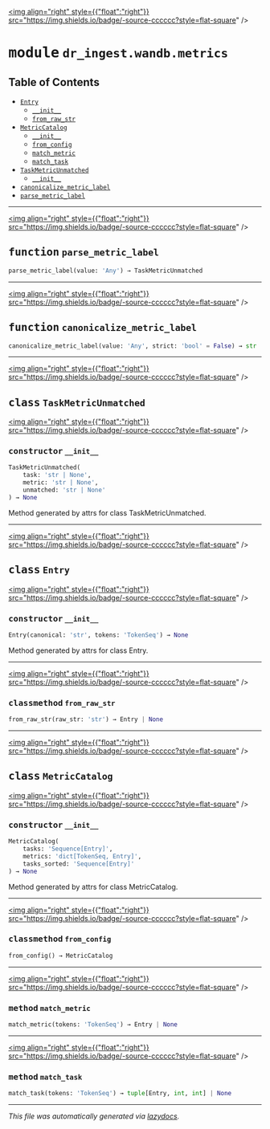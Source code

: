 
<a href="https://github.com/drothermel/dr_ingest/blob/main/dr_ingest/wandb/metrics#L0"><img align="right" style={{"float":"right"}} src="https://img.shields.io/badge/-source-cccccc?style=flat-square" /></a>

# <kbd>module</kbd> `dr_ingest.wandb.metrics`



## Table of Contents
- [`Entry`](./dr_ingest.wandb.metrics#class-entry)
	- [`__init__`](./dr_ingest.wandb.metrics#constructor---init--)
	- [`from_raw_str`](./dr_ingest.wandb.metrics#classmethod-from-raw-str)
- [`MetricCatalog`](./dr_ingest.wandb.metrics#class-metriccatalog)
	- [`__init__`](./dr_ingest.wandb.metrics#constructor---init--)
	- [`from_config`](./dr_ingest.wandb.metrics#classmethod-from-config)
	- [`match_metric`](./dr_ingest.wandb.metrics#method-match-metric)
	- [`match_task`](./dr_ingest.wandb.metrics#method-match-task)
- [`TaskMetricUnmatched`](./dr_ingest.wandb.metrics#class-taskmetricunmatched)
	- [`__init__`](./dr_ingest.wandb.metrics#constructor---init--)
- [`canonicalize_metric_label`](./dr_ingest.wandb.metrics#function-canonicalize-metric-label)
- [`parse_metric_label`](./dr_ingest.wandb.metrics#function-parse-metric-label)



---

<a href="https://github.com/drothermel/dr_ingest/blob/main/dr_ingest/wandb/metrics/parse_metric_label#L94"><img align="right" style={{"float":"right"}} src="https://img.shields.io/badge/-source-cccccc?style=flat-square" /></a>

## <kbd>function</kbd> `parse_metric_label`

```python
parse_metric_label(value: 'Any') → TaskMetricUnmatched
```





---

<a href="https://github.com/drothermel/dr_ingest/blob/main/dr_ingest/wandb/metrics/canonicalize_metric_label#L116"><img align="right" style={{"float":"right"}} src="https://img.shields.io/badge/-source-cccccc?style=flat-square" /></a>

## <kbd>function</kbd> `canonicalize_metric_label`

```python
canonicalize_metric_label(value: 'Any', strict: 'bool' = False) → str
```





---

<a href="https://github.com/drothermel/dr_ingest/blob/main/dr_ingest/wandb/metrics/TaskMetricUnmatched#L15"><img align="right" style={{"float":"right"}} src="https://img.shields.io/badge/-source-cccccc?style=flat-square" /></a>

## <kbd>class</kbd> `TaskMetricUnmatched`



<a href="https://github.com/drothermel/dr_ingest/blob/main/%3Cattrs%20generated%20methods%20dr_ingest.wandb.metrics.TaskMetricUnmatched%3E#L31"><img align="right" style={{"float":"right"}} src="https://img.shields.io/badge/-source-cccccc?style=flat-square" /></a>

### <kbd>constructor</kbd> `__init__`

```python
TaskMetricUnmatched(
    task: 'str | None',
    metric: 'str | None',
    unmatched: 'str | None'
) → None
```

Method generated by attrs for class TaskMetricUnmatched.






---

<a href="https://github.com/drothermel/dr_ingest/blob/main/dr_ingest/wandb/metrics/Entry#L22"><img align="right" style={{"float":"right"}} src="https://img.shields.io/badge/-source-cccccc?style=flat-square" /></a>

## <kbd>class</kbd> `Entry`



<a href="https://github.com/drothermel/dr_ingest/blob/main/%3Cattrs%20generated%20methods%20dr_ingest.wandb.metrics.Entry%3E#L14"><img align="right" style={{"float":"right"}} src="https://img.shields.io/badge/-source-cccccc?style=flat-square" /></a>

### <kbd>constructor</kbd> `__init__`

```python
Entry(canonical: 'str', tokens: 'TokenSeq') → None
```

Method generated by attrs for class Entry.





---

<a href="https://github.com/drothermel/dr_ingest/blob/main/dr_ingest/wandb/metrics/from_raw_str#L33"><img align="right" style={{"float":"right"}} src="https://img.shields.io/badge/-source-cccccc?style=flat-square" /></a>

### <kbd>classmethod</kbd> `from_raw_str`

```python
from_raw_str(raw_str: 'str') → Entry | None
```





---

<a href="https://github.com/drothermel/dr_ingest/blob/main/dr_ingest/wandb/metrics/MetricCatalog#L49"><img align="right" style={{"float":"right"}} src="https://img.shields.io/badge/-source-cccccc?style=flat-square" /></a>

## <kbd>class</kbd> `MetricCatalog`



<a href="https://github.com/drothermel/dr_ingest/blob/main/%3Cattrs%20generated%20methods%20dr_ingest.wandb.metrics.MetricCatalog%3E#L31"><img align="right" style={{"float":"right"}} src="https://img.shields.io/badge/-source-cccccc?style=flat-square" /></a>

### <kbd>constructor</kbd> `__init__`

```python
MetricCatalog(
    tasks: 'Sequence[Entry]',
    metrics: 'dict[TokenSeq, Entry]',
    tasks_sorted: 'Sequence[Entry]'
) → None
```

Method generated by attrs for class MetricCatalog.





---

<a href="https://github.com/drothermel/dr_ingest/blob/main/dr_ingest/wandb/metrics/from_config#L55"><img align="right" style={{"float":"right"}} src="https://img.shields.io/badge/-source-cccccc?style=flat-square" /></a>

### <kbd>classmethod</kbd> `from_config`

```python
from_config() → MetricCatalog
```




---

<a href="https://github.com/drothermel/dr_ingest/blob/main/dr_ingest/wandb/metrics/match_metric#L83"><img align="right" style={{"float":"right"}} src="https://img.shields.io/badge/-source-cccccc?style=flat-square" /></a>

### <kbd>method</kbd> `match_metric`

```python
match_metric(tokens: 'TokenSeq') → Entry | None
```




---

<a href="https://github.com/drothermel/dr_ingest/blob/main/dr_ingest/wandb/metrics/match_task#L74"><img align="right" style={{"float":"right"}} src="https://img.shields.io/badge/-source-cccccc?style=flat-square" /></a>

### <kbd>method</kbd> `match_task`

```python
match_task(tokens: 'TokenSeq') → tuple[Entry, int, int] | None
```







---

_This file was automatically generated via [lazydocs](https://github.com/ml-tooling/lazydocs)._
